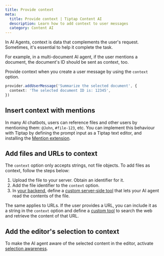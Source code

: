 ```yaml
---
title: Provide context
meta:
  title: Provide context | Tiptap Content AI
  description: Learn how to add context to user messages
  category: Content AI
---
```


In AI Agents, context is data that complements the user's request. Sometimes, it's essential to help it complete the task.

For example, in a multi-document AI agent, if the user mentions a document, the document's ID should be sent as context, too.

Provide context when you create a user message by using the `context` option.

```ts
provider.addUserMessage('Summarize the selected document', {
  context: 'The selected document ID is: 12345',
})
```

## Insert context with mentions

In many AI chatbots, users can reference files and other users by mentioning them: `@John`, `#file-123`, etc. You can implement this behaviour with Tiptap by defining
the prompt input as a Tiptap text editor, and installing the [Mention extension](/editor/extensions/nodes/mention).

## Add files and URLs to context

The `context` option only accepts strings, not file objects. To add files as context, follow the steps below:

1. Upload the file to your server. Obtain an identifier for it.
2. Add the file identifier to the `context` option.
3. In [your backend](/content-ai/capabilities/agent/custom-llms), define a [custom server-side tool](/content-ai/capabilities/agent/custom-llms/server-side-tools) that lets your AI agent read the contents of the file.

The same applies to URLs. If the user provides a URL, you can include it as a string in the `context` option and define a [custom tool](/content-ai/capabilities/agent/custom-llms/server-side-tools) to search the web and retrieve the content of that URL.

## Add the editor's selection to context

To make the AI agent aware of the selected content in the editor, activate [selection awareness](/content-ai/capabilities/agent/features/selection-awareness).
